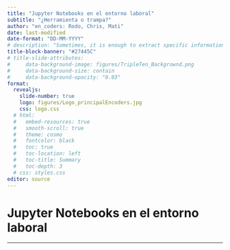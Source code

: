 ```yaml
---
title: "Jupyter Notebooks en el entorno laboral"
subtitle: "¿Herramienta o trampa?"
author: "en_coders: Rodo, Chris, Mati"
date: last-modified
date-format: "DD-MM-YYYY"
# description: "Sometimes, it is enough to extract specific information from a model and then forget it, but in most cases, the challenge is to bring it to production or allow others to use it. Reproducibility is essential. Without the ability to replicate the results of a study, its findings cannot be trusted. Likewise, if you cannot reproduce a model in a production environment, you are wasting time and resources. \nIn this webinar, we will explore the importance of MLOps and good practices that allow the creation of effective and reproducible models"
title-block-banner: "#27445C"
# title-slide-attributes:
#     data-background-image: figures/TripleTen_Backgrownd.png
#     data-background-size: contain
#     data-background-opacity: "0.03"
format:
  revealjs:
    slide-number: true
    logo: figures/Logo_principalEncoders.jpg
    css: logo.css
  # html:
  #   embed-resources: true
  #   smooth-scroll: true
  #   theme: cosmo
  #   fontcolor: black
  #   toc: true
  #   toc-location: left
  #   toc-title: Summary
  #   toc-depth: 3
  # css: styles.css
editor: source
---
```


# Jupyter Notebooks en el entorno laboral   

------------------------------------------------------------------------


